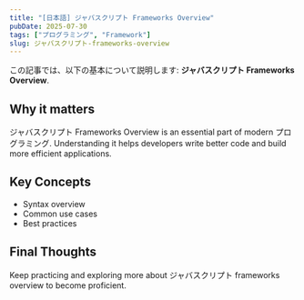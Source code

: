 ```yaml
---
title: "[日本語] ジャバスクリプト Frameworks Overview"
pubDate: 2025-07-30
tags: ["プログラミング", "Framework"]
slug: ジャバスクリプト-frameworks-overview
---
```


この記事では、以下の基本について説明します: **ジャバスクリプト Frameworks Overview**.

## Why it matters

ジャバスクリプト Frameworks Overview is an essential part of modern プログラミング. Understanding it helps developers write better code and build more efficient applications.

## Key Concepts

- Syntax overview
- Common use cases
- Best practices

## Final Thoughts

Keep practicing and exploring more about ジャバスクリプト frameworks overview to become proficient.
